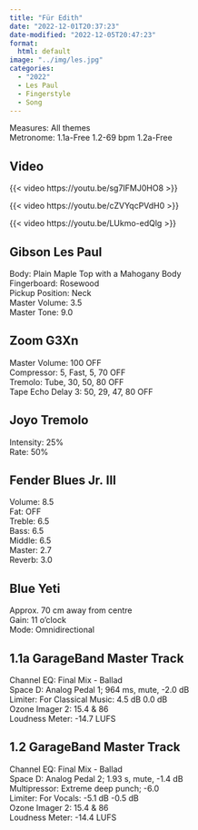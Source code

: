 ```yaml
---
title: "Für Edith"
date: "2022-12-01T20:37:23"
date-modified: "2022-12-05T20:47:23"
format: 
  html: default
image: "../img/les.jpg"
categories:
  - "2022"
  - Les Paul
  - Fingerstyle
  - Song
---
```


Measures: All themes\
Metronome: 1.1a-Free 1.2-69 bpm 1.2a-Free

## Video

{{< video https://youtu.be/sg7IFMJ0HO8 >}}

{{< video https://youtu.be/cZVYqcPVdH0 >}}

{{< video https://youtu.be/LUkmo-edQlg >}}


## Gibson Les Paul

Body: Plain Maple Top with a Mahogany Body\
Fingerboard: Rosewood\
Pickup Position: Neck\
Master Volume: 3.5\
Master Tone: 9.0

## Zoom G3Xn

Master Volume: 100 OFF\
Compressor: 5, Fast, 5, 70 OFF\
Tremolo: Tube, 30, 50, 80 OFF\
Tape Echo Delay 3: 50, 29, 47, 80 OFF

## Joyo Tremolo

Intensity: 25%\
Rate: 50%

## Fender Blues Jr. III

Volume: 8.5\
Fat: OFF\
Treble: 6.5\
Bass: 6.5\
Middle: 6.5\
Master: 2.7\
Reverb: 3.0

## Blue Yeti

Approx. 70 cm away from centre\
Gain: 11 o'clock\
Mode: Omnidirectional

## 1.1a GarageBand Master Track

Channel EQ: Final Mix - Ballad\
Space D: Analog Pedal 1; 964 ms, mute, -2.0 dB\
Limiter: For Classical Music: 4.5 dB 0.0 dB\
Ozone Imager 2: 15.4 & 86\
Loudness Meter: -14.7 LUFS

## 1.2 GarageBand Master Track
Channel EQ: Final Mix - Ballad\
Space D: Analog Pedal 2; 1.93 s, mute, -1.4 dB\
Multipressor: Extreme deep punch; -6.0\
Limiter: For Vocals: -5.1 dB -0.5 dB\
Ozone Imager 2: 15.4 & 86\
Loudness Meter: -14.4 LUFS
